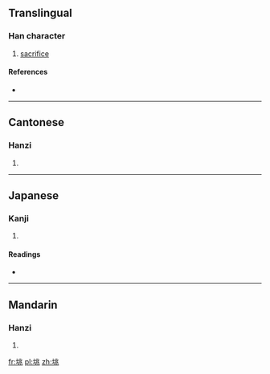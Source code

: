 ==Translingual==

===Han character===
{{Han char|rn=32|rad=土|as=06|sn=9|four=4211<sub>3</sub>|canj=土中一人 (GLMO)}}

# [[sacrifice]]

====References====
* {{Han ref|kx=0228.030|dkj=05043|dj=0464.020|hdz=10440.060|uh=5797|ud=22423|bh=CE55|bd=52821}}

----

==Cantonese==

===Hanzi===
{{yue-hanzi|jyut=[[ziu6]]|y=jiu6}}

# {{defn|lang=yue|sort=土06}}

----

==Japanese==

===Kanji===
{{ja-kanji|grade=|rs=土06}}

# {{defn|lang=ja|sort=土06}}

====Readings====
* {{ja-readings|on=[[ちょう]] (chō), [[じょう]] (jō)|kun=[[はいりどころ]] (hauridokoro)}}

----

==Mandarin==

===Hanzi===
{{cmn-hanzi|pin=[[zhào]] ([[zhao4]])|wg=chao<sup>4</sup>}}

# {{defn|lang=cmn|sort=土06}}

[[fr:垗]]
[[pl:垗]]
[[zh:垗]]